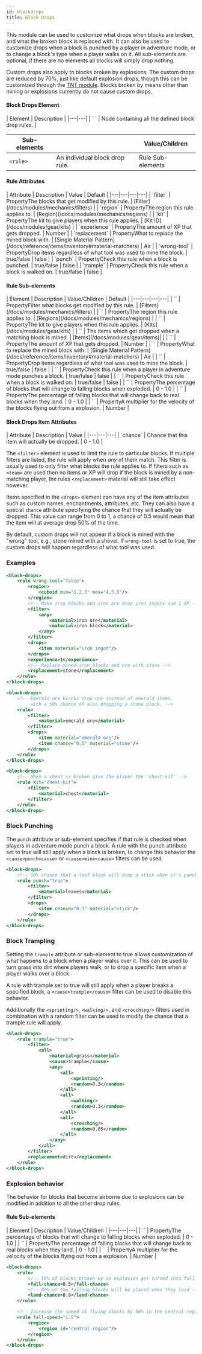 ```yaml
---
id: blockdrops
title: Block Drops
---
```


This module can be used to customize what drops when blocks are broken, and what the broken block is replaced with. 
It can also be used to customize drops when a block is punched by a player in adventure mode, or to change a block's type when a player walks on it. 
All sub-elements are optional, if there are no elements all blocks will simply drop nothing.

Custom drops also apply to blocks broken by explosions. 
The custom drops are reduced by 70%, just like default explosion drops, though this can be customized through the [TNT module](/docs/modules/gear/tnt). 
Blocks broken by means other than mining or explosions currently do not cause custom drops.

#### Block Drops Element

<div className="table-container">
  | Element | Description |
  |---|---|
  | `<block-drops> </block-drops>` | Node containing all the defined block drop rules. |

  | Sub-elements || Value/Children |
  |---|---|---|
  | `<rule>` | An individual block drop rule. | <span className="badge badge--secondary">Rule Sub-elements</span> |
</div>

#### Rule Attributes

<div className="table-container">
  | Attribute | Description | Value | Default |
  |---|---|---|---|
  | `filter` | <span className="badge badge--secondary" title="Can be either this attribute or a sub-element.">Property</span>The blocks that get modified by this rule. | [Filter](/docs/modules/mechanics/filters) |
  | `region` | <span className="badge badge--secondary" title="Can be either this attribute or a sub-element.">Property</span>The region this rule applies to. | [Region](/docs/modules/mechanics/regions) |
  | `kit` | <span className="badge badge--secondary" title="Can be either this attribute or a sub-element.">Property</span>The kit to give players when this rule applies. | [Kit ID](/docs/modules/gear/kits) |
  | `experience` | <span className="badge badge--secondary" title="Can be either this attribute or a sub-element.">Property</span>The amount of XP that gets dropped. | <span className="badge badge--primary">Number</span> |
  | `replacement` | <span className="badge badge--secondary" title="Can be either this attribute or a sub-element.">Property</span>What to replace the mined block with. | [Single Material Pattern](/docs/reference/items/inventory#material-matchers) | <span className="badge badge--secondary">Air</span> |
  | `wrong-tool` | <span className="badge badge--secondary" title="Can be either this attribute or a sub-element.">Property</span>Drop items regardless of what tool was used to mine the block. | <span className="badge badge--primary">true/false</span> | false |
  | `punch` | <span className="badge badge--secondary" title="Can be either this attribute or a sub-element.">Property</span>Check this rule when a block is punched. | <span className="badge badge--primary">true/false</span> | false |
  | `trample` | <span className="badge badge--secondary" title="Can be either this attribute or a sub-element.">Property</span>Check this rule when a block is walked on. | <span className="badge badge--primary">true/false</span> | false |
</div>

#### Rule Sub-elements

<div className="table-container">
  | Element | Description | Value/Children | Default |
  |---|---|---|---|
  | `<filter>` | <span className="badge badge--secondary" title="Can be either this attribute or a sub-element.">Property</span>Filter what blocks get modified by this rule. | [Filters](/docs/modules/mechanics/filters) |
  | `<region>` | <span className="badge badge--secondary" title="Can be either this attribute or a sub-element.">Property</span>The region this rule applies to. | [Regions](/docs/modules/mechanics/regions) |
  | `<kit>` | <span className="badge badge--secondary" title="Can be either this attribute or a sub-element.">Property</span>The kit to give players when this rule applies. | [Kits](/docs/modules/gear/kits) |
  | `<drops>` | The items which get dropped when a matching block is mined. | [Items](/docs/modules/gear/items)| |
  | `<experience>` | <span className="badge badge--secondary" title="Can be either this attribute or a sub-element.">Property</span>The amount of XP that gets dropped. | <span className="badge badge--primary">Number</span> |
  | `<replacement>` | <span className="badge badge--secondary" title="Can be either this attribute or a sub-element.">Property</span>What to replace the mined block with. | [Single Material Pattern](/docs/reference/items/inventory#material-matchers) | <span className="badge badge--secondary">Air</span> |
  | `<wrong-tool>` | <span className="badge badge--secondary" title="Can be either this attribute or a sub-element.">Property</span>Drop items regardless of what tool was used to mine the block. | <span className="badge badge--primary">true/false</span> | false |
  | `<punch>` | <span className="badge badge--secondary" title="Can be either this attribute or a sub-element.">Property</span>Check this rule when a player in adventure mode punches a block. | <span className="badge badge--primary">true/false</span> | false |
  | `<trample>` | <span className="badge badge--secondary" title="Can be either this attribute or a sub-element.">Property</span>Check this rule when a block is walked on. | <span className="badge badge--primary">true/false</span> | false |
  | `<fall-chance>` | <span className="badge badge--secondary" title="Can be either this attribute or a sub-element.">Property</span>The percentage of blocks that will change to falling blocks when exploded. | <span className="badge badge--primary">0 - 1.0</span> |
  | `<land-chance>` | <span className="badge badge--secondary" title="Can be either this attribute or a sub-element.">Property</span>The percentage of falling blocks that will change back to real blocks when they land. | <span className="badge badge--primary">0 - 1.0</span> |
  | `<fall-speed>` | <span className="badge badge--secondary" title="Can be either this attribute or a sub-element.">Property</span>A multiplier for the velocity of the blocks flying out from a explosion. | <span className="badge badge--primary">Number</span> |
</div>

#### Block Drops Item Attributes

<div className="table-container">
  | Attribute | Description | Value |
  |---|---|---|
  | `chance` | Chance that this item will actually be dropped. | <span className="badge badge--primary">0 - 1.0</span> |
</div>

The `<filter>` element is used to limit the rule to particular blocks. 
If multiple filters are listed, the rule will apply when *any* of them match. 
This filter is usually used to only filter what blocks the rule applies to. 
If filters such as `<team>` are used then no items or XP will drop if the block is mined by a non-matching player, the rules `<replacement>` material will still take effect however.

Items specified in the `<drops>` element can have any of the item attributes such as custom names, enchantments, attributes, etc. 
They can also have a special `chance` attribute specifying the chance that they will actually be dropped. 
This value can range from 0 to 1, a chance of 0.5 would mean that the item will at average drop 50% of the time.

By default, custom drops will not appear if a block is mined with the "wrong" tool, e.g., stone mined with a shovel.
If `wrong-tool` is set to true, the custom drops will happen regardless of what tool was used.

### Examples

```xml
<block-drops>
    <rule wrong-tool="false">
        <region>
            <cuboid min="1,2,3" max="4,5,6"/>
        </region>
        <!-- Make iron blocks and iron ore drop iron ingots and 1 XP -->
        <filter>
            <any>
                <material>iron ore</material>
                <material>iron block</material>
            </any>
        </filter>
        <drops>
            <item material="iron ingot"/>
        </drops>
        <experience>1</experience>
        <!-- Replace mined iron blocks and ore with stone -->
        <replacement>stone</replacement>
    </rule>
</block-drops>
```

```xml
<block-drops>
    <!-- Emerald ore blocks drop ore instead of emerald items,
         with a 50% chance of also dropping a stone block. -->
    <rule>
        <filter>
            <material>emerald ore</material>
        </filter>
        <drops>
            <item material="emerald ore"/>
            <item chance="0.5" material="stone"/>
        </drops>
    </rule>
</block-drops>
```

```xml
<block-drops>
    <!-- When a chest is broken give the player the 'chest-kit' -->
    <rule kit="chest-kit">
        <filter>
            <material>chest</material>
        </filter>
    </rule>
</block-drops>
```

### Block Punching

The `punch` attribute or sub-element specifies if that rule is checked when players in adventure mode punch a block. 
A rule with the punch attribute set to true will still apply when a block is broken, to change this behavior the `<cause>punch<cause>` or `<cause>mine<cause>` filters can be used.

```xml
<block-drops>
    <!-- 10% chance that a leaf block will drop a stick when it's punched or broken -->
    <rule punch="true">
        <filter>
            <material>leaves</material>
        </filter>
        <drops>
            <item chance="0.1" material="stick"/>
        </drops>
    </rule>
</block-drops>
```

### Block Trampling

Setting the `trample` attribute or sub-element to true allows customization of what happens to a block when a player walks over it.
This can be used to turn grass into dirt where players walk, or to drop a specific item when a player walks over a block.

A rule with trample set to true will still apply when a player breaks a specified block, a `<cause>trample</cause>` filter can be used to disable this behavior.

Additionally the `<sprinting/>`, `<walking/>`, and `<crouching/>` filters used in combination with a random filter can be used to modify the chance that a trample rule will apply.

```xml
<block-drops>
    <rule trample="true">
        <filter>
            <all>
                <material>grass</material>
                <cause>trample</cause>
                <any>
                    <all>
                        <sprinting/>
                        <random>0.3</random>
                    </all>
                    <all>
                        <walking/>
                        <random>0.1</random>
                    </all>
                    <all>
                        <crouching/>
                        <random>0.05</random>
                    </all>
                </any>
            </all>
        </filter>
        <replacement>dirt</replacement>
    </rule>
</block-drops>
```

### Explosion behavior

The behavior for blocks that become airborne due to explosions can be modified in addition to all the other drop rules.

#### Rule Sub-elements

<div className="table-container">
  | Element | Description | Value/Children |
  |---|---|---|
  | `<fall-chance>` | <span className="badge badge--secondary" title="Can be either this sub-element or an attribute.">Property</span>The percentage of blocks that will change to falling blocks when exploded. | <span className="badge badge--primary">0 - 1.0</span> |
  | `<land-chance>` | <span className="badge badge--secondary" title="Can be either this sub-element or an attribute.">Property</span>The percentage of falling blocks that will change back to real blocks when they land. | <span className="badge badge--primary">0 - 1.0</span> |
  | `<fall-speed>` | <span className="badge badge--secondary" title="Can be either this sub-element or an attribute.">Property</span>A multiplier for the velocity of the blocks flying out from a explosion. | <span className="badge badge--primary">Number</span> |
</div>

```xml
<block-drops>
    <rule>
        <!-- 50% of blocks broken by an explosion get turned into falling/flying blocks -->
        <fall-chance>0.5</fall-chance>
        <!-- 80% of the falling blocks will be placed when they land -->
        <land-chance>0.8</land-chance>
    </rule>

    <!-- Increase the speed of flying blocks by 50% in the central region -->
    <rule fall-speed="1.5">
        <region>
            <region id="central-region"/>
        </region>
    </rule>
</block-drops>
```
